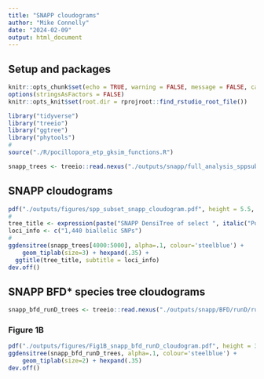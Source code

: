 ```yaml
---
title: "SNAPP cloudograms"
author: "Mike Connelly"
date: "2024-02-09"
output: html_document
---
```

## Setup and packages
```r
knitr::opts_chunk$set(echo = TRUE, warning = FALSE, message = FALSE, cache = TRUE)
options(stringsAsFactors = FALSE)
knitr::opts_knit$set(root.dir = rprojroot::find_rstudio_root_file())
```
```r
library("tidyverse")
library("treeio")
library("ggtree")
library("phytools")
# 
source("./R/pocillopora_etp_gksim_functions.R")
```
```r
snapp_trees <- treeio::read.nexus("./outputs/snapp/full_analysis_sppsubset_snapp/snap.trees")
```

## SNAPP cloudograms
```r
pdf("./outputs/figures/spp_subset_snapp_cloudogram.pdf", height = 5.5, width = 8.5)
#
tree_title <- expression(paste("SNAPP DensiTree of select ", italic("Pocillopora"), " samples"))
loci_info <- c("1,440 biallelic SNPs")
#
ggdensitree(snapp_trees[4000:5000], alpha=.1, colour='steelblue') + 
    geom_tiplab(size=3) + hexpand(.35) + 
  ggtitle(tree_title, subtitle = loci_info)
dev.off()
```

## SNAPP BFD* species tree cloudograms
```r
snapp_bfd_runD_trees <- treeio::read.nexus("./outputs/snapp/BFD/runD/runD.snap.trees")
```
### Figure 1B
```r
pdf("./outputs/figures/Fig1B_snapp_bfd_runD_cloudogram.pdf", height = 3, width = 2.05)
ggdensitree(snapp_bfd_runD_trees, alpha=.1, colour='steelblue') + 
    geom_tiplab(size=2) + hexpand(.35)
dev.off()
```

